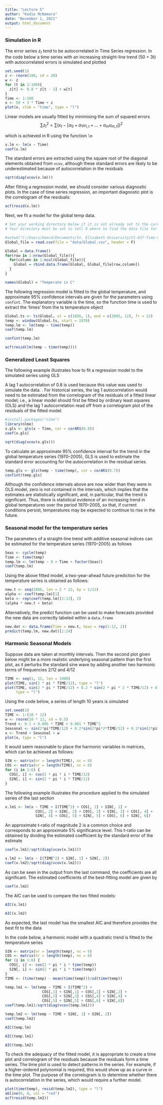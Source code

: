 ```yaml
---
title: "Lecture 5"
author: "Kodie McNamara"
date: "November 1, 2021"
output: html_document
---
```


### Simulation in R
The error series ${z_t}$ tend to be autocorrelated in Time Series regression.
In the code below a time series with an increasing straight-line trend (50 + 3t) with autocorrelated errors is simulated and plotted
```r
set.seed(1)
z <- rnorm(100, sd = 20)
w <- z
for (t in 2:100){
  z[t] <- 0.8 * z[t - 1] + w[t]
} 
Time <- 1:100
x <- 50 + 3 * Time + z
plot(x, xlab = "time", type = "l")
```
Linear models are usually fitted by minimising the sum of squared errors
$$
\sum{z_t^2} = \sum\left(x_t - \left[\alpha_0 + \alpha_1u_{1,t} + ... + \alpha_mu_{m,t}\right]   \right)^2
$$

which is achieved in R using the function `lm`
```r
x.lm <- lm(x ~ Time)
coef(x.lm)
```

The standard errors are extracted using the square root of the diagonal elements obtained from `vcov`, although these standard errors are likely to be underestimated because of autocorrelation in the residuals
```r
sqrt(diag(vcov(x.lm)))
```

After fitting a regression model, we should consider various diagnostic plots. In the case of time series regression, an important diagnostic plot is the correlogram of the residuals:
```r
acf(resid(x.lm))
```

Next, we fit a model for the global temp data.
```r
# Set your working directory below if it is not already set to the current 'Lecture Notes' directory.
# Your directory must be set to tell R where to find the data file for Maine monthly unemployment

#setwd("C:/Users/kmac4/Documents/St. Elizabeth University/CS-637-Time-Series-and-Forecasting-/Lecture Notes")
Global_file = read.csv(file = "data/Global.csv", header = F)

Global = data.frame()
for(row in 1:nrow(Global_file)){
  for(column in 1:ncol(Global_file)){
    Global = rbind.data.frame(Global, Global_file[row,column])
  }
}

names(Global) = "Temperate in C"
```


The following regression model is fitted to the global temperature, and approximate 95% confidence intervals are given for the parameters using `confint`. The explanatory variable is the time, so the function time is used to extract the ‘times’ from the ts temperature object

```r
Global.ts <- ts(Global, st = c(1856, 1), end = c(2005, 12), fr = 12)
temp <- window(Global.ts, start = 1970)
temp.lm <- lm(temp ~ time(temp))
coef(temp.lm)
```

```r
confint(temp.lm)
```

```r
acf(resid(lm(temp ~ time(temp))))
```


### Generalized Least Squares
The following example illustrates how to fit a regression model to the simulated series using GLS

A lag 1 autocorrelation of 0.8 is used because this value was used to simulate the data. . For historical series, the lag 1 autocorrelation would need to be estimated from the correlogram of the residuals of a fitted linear model; i.e., a linear model should first be fitted by ordinary least squares (OLS) and the lag 1 autocorrelation read off from a correlogram plot of the residuals of the fitted model.

```r
#install.packages("nlme")
library(nlme)
x.gls <- gls(x ~ Time, cor = corAR1(0.8))
coef(x.gls)
```

```r
sqrt(diag(vcov(x.gls)))
```


To calculate an approximate 95% confidence interval for the trend in the global temperature series (1970–2005), GLS is used to estimate the standard error accounting for the autocorrelation in the residual series.
```r
temp.gls <- gls(temp ~ time(temp), cor = corAR1(0.7))
confint(temp.gls)
```

Although the confidence intervals above are now wider than they were in OLS model, zero is not contained in the intervals, which implies that the estimates are statistically significant, and, in particular, that the trend is significant. Thus, there is statistical evidence of an increasing trend in global temperatures over the period 1970–2005, so that, if current conditions persist, temperatures may be expected to continue to rise in the future.


### Seasonal model for the temperature series
The parameters of a straight-line trend with additive seasonal indices can be estimated for the temperature series (1970–2005) as follows
```r
Seas <- cycle(temp)
Time <- time(temp)
temp.lm <- lm(temp ~ 0 + Time + factor(Seas))
coef(temp.lm)
```

Using the above fitted model, a two-year-ahead future prediction for the temperature series is obtained as follows:
```r
new.t <- seq(2006, len = 2 * 12, by = 1/12)
alpha <- coef(temp.lm)[1]
beta <- rep(coef(temp.lm)[2:13], 2)
(alpha * new.t + beta)
```

Alternatively, the predict function can be used to make forecasts provided the new data are correctly labeled within a `data.frame`
```r
new.dat <- data.frame(Time = new.t, Seas = rep(1:12, 2))
predict(temp.lm, new.dat)[1:24]
```


### Harmonic Seasonal Models
Suppose data are taken at monthly intervals. Then the second plot given below might be a more realistic underlying seasonal pattern than the first plot, as it perturbs the standard sine wave by adding another two harmonic terms of frequencies 2/12 and 4/12
```r
TIME <- seq(1, 12, len = 1000)
plot(TIME, sin(2 * pi * TIME/12), type = "l")
plot(TIME, sin(2 * pi * TIME/12) + 0.2 * sin(2 * pi * 2 * TIME/12) + 0.1 * sin(2 * pi * 4 * TIME/12) + 0.1 * cos(2 * pi * 4 * TIME/12),
     type = "l")
```

Using the code below, a series of length 10 years is simulated
```r
set.seed(1)
TIME <- 1:(10 * 12)
w <- rnorm(10 * 12, sd = 0.5)
Trend <- 0.1 + 0.005 * TIME + 0.001 * TIME^2
Seasonal <- sin(2*pi*TIME/12) + 0.2*sin(2*pi*2*TIME/12) + 0.1*sin(2*pi*4*TIME/12) + 0.1*cos(2*pi*4*TIME/12)
x <- Trend + Seasonal + w
plot(x, type = "l")
```
It would seem reasonable to place the harmonic variables in matrices, which can be achieved as follows:
```r
SIN <- matrix(nr = length(TIME), nc = 6)
COS <- matrix(nr = length(TIME), nc = 6)
for (i in 1:6) {
  COS[, i] <- cos(2 * pi * i * TIME/12)
  SIN[, i] <- sin(2 * pi * i * TIME/12)
}
```

The following example illustrates the procedure applied to the simulated series of the last section
```r
x.lm1 <- lm(x ~ TIME + I(TIME^2) + COS[, 1] + SIN[, 1] +
              COS[, 2] + SIN[, 2] + COS[, 3] + SIN[, 3] + COS[, 4] +
              SIN[, 4] + COS[, 5] + SIN[, 5] + COS[, 6] + SIN[, 6])
```

An approximate t-ratio of magnitude 2 is a common choice and corresponds to an approximate 5% significance level. This t-ratio can be obtained by dividing the estimated coefficient by the standard error of the estimate
```r
coef(x.lm1)/sqrt(diag(vcov(x.lm1)))
```

```r
x.lm2 <- lm(x ~ I(TIME^2) + SIN[, 1] + SIN[, 2])
coef(x.lm2)/sqrt(diag(vcov(x.lm2)))
```

As can be seen in the output from the last command, the coefficients are all significant. The estimated coefficients of the best-fitting model are given by
```r
coef(x.lm2)
```

The AIC can be used to compare the two fitted models:
```r
AIC(x.lm1)
```


```r
AIC(x.lm2)
```
As expected, the last model has the smallest AIC and therefore provides the best fit to the data


In the code below, a harmonic model with a quadratic trend is fitted to the temperature series 
```r
SIN <- matrix(nr = length(temp), nc = 6)
COS <- matrix(nr = length(temp), nc = 6)
for (i in 1:6) {
  COS[, i] <- cos(2 * pi * i * time(temp))
  SIN[, i] <- sin(2 * pi * i * time(temp))
}
TIME <- (time(temp) - mean(time(temp)))/sd(time(temp))
```


```r
temp.lm1 <- lm(temp ~ TIME + I(TIME^2) +
                 COS[,1] + SIN[,1] + COS[,2] + SIN[,2] +
                 COS[,3] + SIN[,3] + COS[,4] + SIN[,4] +
                 COS[,5] + SIN[,5] + COS[,6] + SIN[,6])
coef(temp.lm1)/sqrt(diag(vcov(temp.lm1)))
```


```r
temp.lm2 <- lm(temp ~ TIME + SIN[, 1] + SIN[, 2])
coef(temp.lm2)
```

```r
AIC(temp.lm)
```

```r
AIC(temp.lm1)
```

```r
AIC(temp.lm2)
```

To check the adequacy of the fitted model, it is appropriate to create a time plot and correlogram of the residuals because the residuals form a time series. The time plot is used to detect patterns in the series. For example, if a higher-ordered polynomial is required, this would show up as a curve in the time plot. The purpose of the correlogram is to determine whether there is autocorrelation in the series, which would require a further model.
```r
plot(time(temp), resid(temp.lm2), type = "l")
abline(0, 0, col = "red")
acf(resid(temp.lm2))
```


































